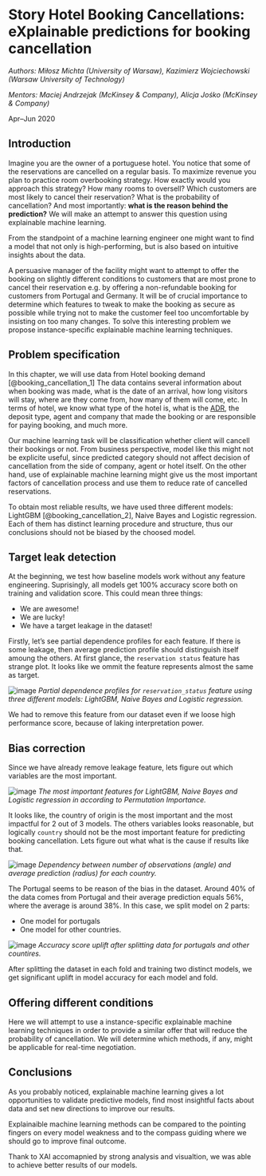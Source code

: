 # Story Hotel Booking Cancellations: eXplainable predictions for booking cancellation

*Authors: Miłosz Michta (University of Warsaw), Kazimierz Wojciechowski (Warsaw University of Technology)*

*Mentors: Maciej Andrzejak (McKinsey & Company), Alicja Jośko (McKinsey & Company)*

Apr–Jun 2020

## Introduction

Imagine you are the owner of a portuguese hotel. You notice that some of the reservations are cancelled on a regular basis. To maximize revenue you plan to practice room overbooking strategy. How exactly would you approach this strategy? How many rooms to oversell? Which customers are most likely to cancel their reservation? What is the probability of cancellation? And most importantly: **what is the reason behind the prediction?** We will make an attempt to answer this question using explainable machine learning.

From the standpoint of a machine learning engineer one might want to find a model that not only is high-performing, but is also based on intuitive insights about the data.

A persuasive manager of the facility might want to attempt to offer the booking on slightly different conditions to customers that are most prone to cancel their reservation e.g. by offering a non-refundable booking for customers from Portugal and Germany. It will be of crucial importance to determine which features to tweak to make the booking as secure as possible while trying not to make the customer feel too uncomfortable by insisting on too many changes. To solve this interesting problem we propose instance-specific explainable machine learning techniques.

## Problem specification

In this chapter, we will use data from Hotel booking demand [@booking_cancellation_1] The data contains several information about when booking was made, what is the date of an arrival, how long visitors will stay, where are they come from, how many of them will come, etc. In terms of hotel, we know what type of the hotel is, what is the [ADR](https://en.wikipedia.org/wiki/Average_daily_rate), the deposit type, agent and company that made the booking or are responsible for paying booking, and much more.

Our machine learning task will be classification whether client will cancell their bookings or not. From business perspective, model like this might not be explicite useful, since predicted category should not affect decision of cancellation from the side of company, agent or hotel itself. On the other hand, use of explainable machine learning might give us the most important factors of cancellation process and use them to reduce rate of cancelled reservations.

To obtain most reliable results, we have used three different models: LightGBM [@booking_cancellation_2], Naive Bayes and Logistic regression. Each of them has distinct learning procedure and structure, thus our conclusions should not be biased by the choosed model.

## Target leak detection

At the beginning, we test how baseline models work without any feature engineering. Suprisingly, all models get 100% accuracy score both on training and validation score. This could mean three things:

* We are awesome!
* We are lucky!
* We have a target leakage in the dataset!

Firstly, let's see partial dependence profiles for each feature. If there is some leakage, then average prediction profile should distinguish itself amoung the others. At first glance, the `reservation status` feature has strange plot. It looks like we ommit the feature represents almost the same as target.

![image](images/10_reservation_status_pdp.svg)
*Partial dependence profiles for `reservation_status` feature using three different models: LightGBM, Naive Bayes and Logistic regression.*

We had to remove this feature from our dataset even if we loose high performance score, because of laking interpretation power.

## Bias correction

Since we have already remove leakage feature, lets figure out which variables are the most important.

![image](images/10_permutation_importance.svg)
*The most important features for LightGBM, Naive Bayes and Logistic regression in according to Permutation Importance.*

It looks like, the country of origin is the most important and the most impactful for 2 out of 3 models. The others variables looks reasonable, but logically `country` should not be the most important feature for predicting booking cancellation. Lets figure out what what is the cause if results like that.

![image](images/10_country_piechart.svg)
*Dependency between number of observations (angle) and average prediction (radius) for each country.*

The Portugal seems to be reason of the bias in the dataset. Around 40% of the data comes from Portugal and their average prediction equals 56%, where the average is around 38%. In this case, we split model on 2 parts:

* One model for portugals
* One model for other countries.

![image](images/10_uplift.svg)
*Accuracy score uplift after splitting data for portugals and other countires.*

After splitting the dataset in each fold and training two distinct models, we get significant uplift in model accuracy for each model and fold.


## Offering different conditions

Here we will attempt to use a instance-specific explainable machine learning techniques in order to provide a similar offer that will reduce the probability of cancellation.
We will determine which methods, if any, might be applicable for real-time negotiation.


## Conclusions

As you probably noticed, explainable machine learning gives a lot opportunities to validate predictive models, find most insightful facts about data and set new directions to improve our results.

Explainaible machine learning methods can be compared to the pointing fingers on every model weakness and to the compass guiding where we should go to improve final outcome.

Thank to XAI accomapnied by strong analysis and visualtion, we was able to achieve better results of our models.
